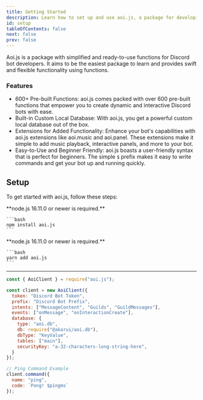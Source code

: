 ```yaml
---
title: Getting Started
description: Learn how to set up and use aoi.js, a package for developing Discord bots with simplified and ready-to-use functions.
id: setup
tableOfContents: false
next: false
prev: false
---
```


Aoi.js is a package with simplified and ready-to-use functions for Discord bot developers. It aims to be the easiest package to learn and provides swift and flexible functionality using functions.

### Features

- 600+ Pre-built Functions: aoi.js comes packed with over 600 pre-built functions that empower you to create dynamic and interactive Discord bots with ease.
- Built-in Custom Local Database: With aoi.js, you get a powerful custom local database out of the box.
- Extensions for Added Functionality: Enhance your bot's capabilities with aoi.js extensions like aoi.music and aoi.panel. These extensions make it simple to add music playback, interactive panels, and more to your bot.
- Easy-to-Use and Beginner Friendly: aoi.js boasts a user-friendly syntax that is perfect for beginners. The simple `$` prefix makes it easy to write commands and get your bot up and running quickly.

## Setup

To get started with aoi.js, follow these steps:


<Tabs>
  <TabItem label="npm">
    **node.js 16.11.0 or newer is required.**

    ```bash
    npm install aoi.js
    ```

  </TabItem >
  <TabItem label="yarn">
    **node.js 16.11.0 or newer is required.**

    ```bash
    yarn add aoi.js
    ```

  </TabItem>
</Tabs>

---

```javascript title="index.js"
const { AoiClient } = require("aoi.js");

const client = new AoiClient({
  token: "Discord Bot Token",
  prefix: "Discord Bot Prefix",
  intents: ["MessageContent", "Guilds", "GuildMessages"],
  events: ["onMessage", "onInteractionCreate"],
  database: {
    type: "aoi.db",
    db: require("@akarui/aoi.db"),
    dbType: "KeyValue",
    tables: ["main"],
    securityKey: "a-32-characters-long-string-here",
  }
});

// Ping Command Example
client.command({
  name: "ping",
  code: `Pong! $pingms`
});
```

<LinkCard
  title="Getting Started with Command Handlers"
  description="Learn how to handle commands clean and correct."
  href="/guides/other/commandhandler"
/>

<LinkCard
  title="Get started with Client Variables"
  description="Learn how to use and create Client Variables."
  href="/guides/other/variables"
/>
